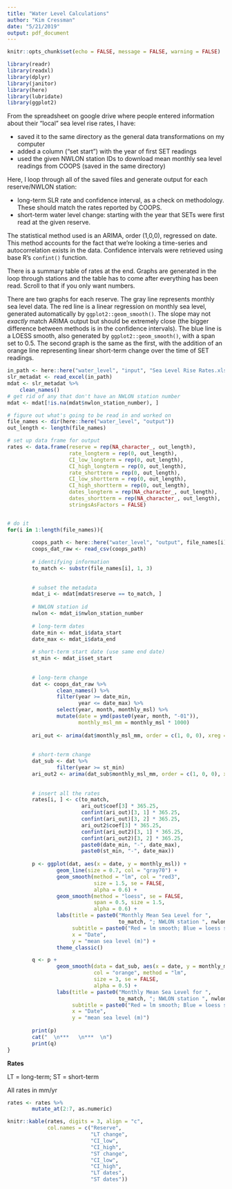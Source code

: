 ```yaml
---
title: "Water Level Calculations"
author: "Kim Cressman"
date: "5/21/2019"
output: pdf_document
---
```


```r
knitr::opts_chunk$set(echo = FALSE, message = FALSE, warning = FALSE)
```

```r
library(readr)
library(readxl)
library(dplyr)
library(janitor)
library(here)
library(lubridate)
library(ggplot2)
```

From the spreadsheet on google drive where people entered information about their "local" sea level rise rates, I have:  

+  saved it to the same directory as the general data transformations on my computer  
+  added a column ("set start") with the year of first SET readings  
+  used the given NWLON station IDs to download mean monthly sea level readings from COOPS (saved in the same directory)  

Here, I loop through all of the saved files and generate output for each reserve/NWLON station:  

+  long-term SLR rate and confidence interval, as a check on methodology. These should match the rates reported by COOPS.  
+  short-term water level change: starting with the year that SETs were first read at the given reserve.  

The statistical method used is an ARIMA, order (1,0,0), regressed on date. This method accounts for the fact that we're looking a time-series and autocorrelation exists in the data. Confidence intervals were retrieved using base R's `confint()` function.  

There is a summary table of rates at the end. Graphs are generated in the loop through stations and the table has to come after everything has been read. Scroll to that if you only want numbers.  

There are two graphs for each reserve. The gray line represents monthly sea level data. The red line is a linear regression on monthly sea level, generated automatically by `ggplot2::geom_smooth()`. The slope may not *exactly* match ARIMA output but should be extremely close (the bigger difference between methods is in the confidence intervals). The blue line is a LOESS smooth, also generated by `ggplot2::geom_smooth()`, with a span set to 0.5. The second graph is the same as the first, with the addition of an orange line representing linear short-term change over the time of SET readings.  

\pagebreak  

```r
in_path <- here::here("water_level", "input", "Sea Level Rise Rates.xlsx")
slr_metadat <- read_excel(in_path)
mdat <- slr_metadat %>% 
    clean_names() 
# get rid of any that don't have an NWLON station number
mdat <- mdat[!is.na(mdat$nwlon_station_number), ]    
```

```r
# figure out what's going to be read in and worked on
file_names <- dir(here::here("water_level", "output"))
out_length <- length(file_names)

# set up data frame for output
rates <- data.frame(reserve = rep(NA_character_, out_length),
                    rate_longterm = rep(0, out_length),
                    CI_low_longterm = rep(0, out_length),
                    CI_high_longterm = rep(0, out_length),
                    rate_shortterm = rep(0, out_length),
                    CI_low_shortterm = rep(0, out_length),
                    CI_high_shortterm = rep(0, out_length),
                    dates_longterm = rep(NA_character_, out_length),
                    dates_shortterm = rep(NA_character_, out_length),
                    stringsAsFactors = FALSE)


# do it
for(i in 1:length(file_names)){
        
        coops_path <- here::here("water_level", "output", file_names[i])
        coops_dat_raw <- read_csv(coops_path)
        
        # identifying information
        to_match <- substr(file_names[i], 1, 3)
        
        
        # subset the metadata
        mdat_i <- mdat[mdat$reserve == to_match, ]
        
        # NWLON station id
        nwlon <- mdat_i$nwlon_station_number
        
        # long-term dates
        date_min <- mdat_i$data_start
        date_max <- mdat_i$data_end
        
        # short-term start date (use same end date)
        st_min <- mdat_i$set_start
        
        
        # long-term change
        dat <- coops_dat_raw %>%
                clean_names() %>%
                filter(year >= date_min,
                       year <= date_max) %>%
                select(year, month, monthly_msl) %>%
                mutate(date = ymd(paste0(year, month, "-01")),
                       monthly_msl_mm = monthly_msl * 1000)
        
        ari_out <- arima(dat$monthly_msl_mm, order = c(1, 0, 0), xreg = dat$date)
        
        
        # short-term change
        dat_sub <- dat %>% 
                filter(year >= st_min)
        ari_out2 <- arima(dat_sub$monthly_msl_mm, order = c(1, 0, 0), xreg = dat_sub$date)
        
        
        # insert all the rates
        rates[i, ] <- c(to_match, 
                        ari_out$coef[3] * 365.25,
                        confint(ari_out)[3, 1] * 365.25,
                        confint(ari_out)[3, 2] * 365.25,
                        ari_out2$coef[3] * 365.25,
                        confint(ari_out2)[3, 1] * 365.25,
                        confint(ari_out2)[3, 2] * 365.25,
                        paste0(date_min, "-", date_max),
                        paste0(st_min, "-", date_max))
        
        p <- ggplot(dat, aes(x = date, y = monthly_msl)) +
                geom_line(size = 0.7, col = "gray70") +
                geom_smooth(method = "lm", col = "red3", 
                            size = 1.5, se = FALSE,
                            alpha = 0.6) +
                geom_smooth(method = "loess", se = FALSE, 
                            span = 0.5, size = 1.5,
                            alpha = 0.6) +
                labs(title = paste0("Monthly Mean Sea Level for ", 
                                    to_match, "; NWLON station ", nwlon),
                     subtitle = paste0("Red = lm smooth; Blue = loess smooth, span 0.5 \nlong-term change: ", round(ari_out$coef[3] * 365.25, 2), " mm/yr"),
                     x = "Date",
                     y = "mean sea level (m)") +
                theme_classic()

        q <- p +
                geom_smooth(data = dat_sub, aes(x = date, y = monthly_msl), 
                            col = "orange", method = "lm", 
                            size = 3, se = FALSE,
                            alpha = 0.5) +
                labs(title = paste0("Monthly Mean Sea Level for ", 
                                    to_match, "; NWLON station ", nwlon),
                     subtitle = paste0("Red = lm smooth; Blue = loess smooth, span 0.5; Orange = lm for ", st_min, "-", date_max, "\nlong-term change: ", round(ari_out$coef[3] * 365.25, 2), "; short-term change: ", round(ari_out2$coef[3] * 365.25, 2)),
                     x = "Date",
                     y = "mean sea level (m)")
        
        print(p)
        cat("  \n***   \n***  \n")
        print(q)
}

```

\pagebreak  

**Rates**  

LT = long-term; ST = short-term  

All rates in mm/yr  

```r
rates <- rates %>% 
        mutate_at(2:7, as.numeric)

knitr::kable(rates, digits = 3, align = "c",
             col.names = c("Reserve",
                           "LT change",
                           "CI_low",
                           "CI_high",
                           "ST change",
                           "CI_low",
                           "CI_high",
                           "LT dates",
                           "ST dates"))
```

